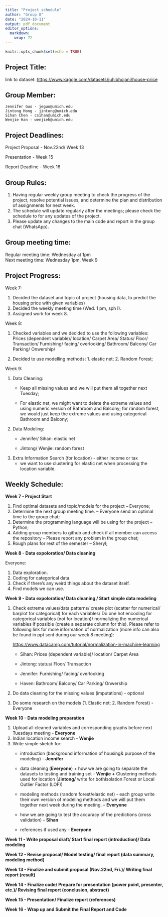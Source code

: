 ```yaml
---
title: "Project schedule"
author: "Group 8"
date: "2024-10-11"
output: pdf_document
editor_options: 
  markdown: 
    wrap: 72
---
```


```r
knitr::opts_chunk$set(echo = TRUE)
```

## Project Title:

link to dataset:
<https://www.kaggle.com/datasets/juhibhojani/house-price>

## Group Member:

```text
Jennifer Guo - jeguo@umich.edu
Jintong Hong - jintong@umich.edu
Sihan Chen - csihan@umich.edu
Wenjie Han - wenjieh@umich.edu
```

## Project Deadlines:

Project Proposal - Nov.22nd/ Week 13

Presentation - Week 15

Report Deadline - Week 16

## Group Rules:

1.  Having regular weekly group meeting to check the progress of the
    project, resolve potential issues, and determine the plan and
    distribution of assignments for next week.
2.  The schedule will update regularly after the meetings; please check
    the schedule to for any updates of the project.
3.  Please update any changes to the main code and report in the group
    chat (WhatsApp).

## Group meeting time:

Regular meeting time: Wednesday at 1pm\
Next meeting time: Wednesday 1pm, Week 9

## Project Progress:

Week 7:

1.  Decided the dataset and topic of project (housing data, to predict
    the housing price with given variables)
2.  Decided the weekly meeting time (Wed. 1 pm, sph I).
3.  Assigned work for week 8.

Week 8:

1.  Checked variables and we decided to use the following variables:\
    Prices (dependent variable)/ location/ Carpet Area/ Status/ Floor/
    Transaction/ Furnishing/ facing/ overlooking/ Bathroom/ Balcony/ Car
    Parking/ Onwership/

2.  Decided to use modelling methods: 1. elastic net; 2. Random Forest;

Week 9:

1.  Data Cleaning:
    -   Keep all missing values and we will put them all together next
        Tuesday;

    -   For elastic net, we might want to delete the extreme values and
        using numeric version of Bathroom and Balcony; for random
        forest, we would just keep the extreme values and using
        categorical Bathroom and Balcony;
2.  Data Modeling:
    -   Jennifer/ Sihan: elastic net

    -   Jintong/ Wenjie: random forest
3.  Extra Information Search (for location) - either income or tax
    -   we want to use clustering for elastic net when processing the
        location variable.

## Weekly Schedule:

**Week 7 - Project Start**

1.  Find optimal datasets and topic/models for the project -- Everyone;
2.  Determine the next group meeting time. -- Everyone send an optimal
    time to the group chat;
3.  Determine the programming language will be using for the project --
    Python;
4.  Adding group members to github and check if all member can access
    the repository -- Please report any problem in the group chat;
5.  Rough plans for rest of the semester -- Sheryl;

**Week 8 - Data expoloration/ Data cleaning**

Everyone:

1.  Data exploration.
2.  Coding for categorical data.
3.  Check if there's any weird things about the dataset itself.
4.  Find models we can use.

**Week 9 - Data expoloration/ Data cleaning / Start simple data
modeling**

1.  Check extreme values/data patterns/ create plot (scatter for
    numerical/ barplot for categorical) for each variables/ Do one hot
    encoding for categorical variables (not for location)/ normalizing
    the numerical variables if possible (create a separate column for
    this). Please refer to following link for more information of
    normalization (more info can also be found in ppt sent during our
    week 8 meeting):

    <https://www.datacamp.com/tutorial/normalization-in-machine-learning>

    -   Sihan: Prices (dependent variable)/ location/ Carpet Area

    -   Jintong: status/ Floor/ Transaction

    -   Jennifer: Furnishing/ facing/ overlooking

    -   Haven: Bathroom/ Balcony/ Car Parking/ Onwership

2.  Do data cleaning for the missing values (imputations) - optional

3.  Do some research on the models (1. Elastic net; 2. Random Forest) -
    Everyone

**Week 10 - Data modeling preparation**

1.  Upload all cleaned variables and corresponding graphs before next
    Tuesdays meeting - **Everyone**
2.  Indian location income search - **Wenjie**
3.  Write simple sketch for:
    -   introduction (background information of housing& purpose of the
        modeling) - **Jennifer**

    -   data cleaning (**Everyone**) + how we are going to separate the
        datasets to testing and training set - **Wenjie +** Clustering
        methods used for location (**Jintong/** write for bothIsolation
        Forest or Local Outlier Factor (LOF))

    -   modeling methods (random forest/elastic net) - each group write
        their own version of modeling methods and we will put them
        together next week during the meeting. – **Everyone**

    -   how we are going to test the accuracy of the predictions (cross
        validation) - **Sihan**

    -   references if used any - **Everyone**

**Week 11 - Write proposal draft/ Start final report (introduction)/
Data modeling**

**Week 12 - Revise proposal/ Model testing/ final report (data summary,
modeling method)**

**Week 13 - Finalize and submit proposal (Nov.22nd, Fri.)/ Writing final
report (result)**

**Week 14 - Finalize code/ Prepare for presentation (power point,
presenter, etc.)/ Revising final report (conclusion, abstract)**

**Week 15 - Presentation/ Finalize report (references)**

**Week 16 - Wrap up and Submit the Final Report and Code**
